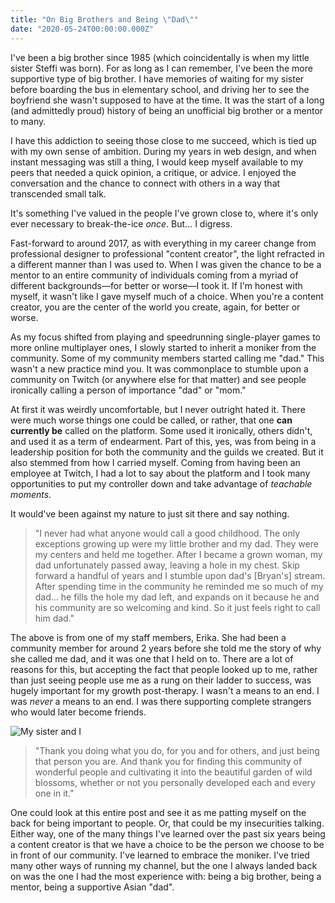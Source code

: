 ```yaml
---
title: "On Big Brothers and Being \"Dad\""
date: "2020-05-24T00:00:00.000Z"
---
```


I've been a big brother since 1985 (which coincidentally is when my little sister Steffi was born). For as long as I can remember, I've been the more supportive type of big brother. I have memories of waiting for my sister before boarding the bus in elementary school, and driving her to see the boyfriend she wasn't supposed to have at the time. It was the start of a long (and admittedly proud) history of being an unofficial big brother or a mentor to many.

I have this addiction to seeing those close to me succeed, which is tied up with my own sense of ambition. During my years in web design, and when instant messaging was still a thing, I would keep myself available to my peers that needed a quick opinion, a critique, or advice. I enjoyed the conversation and the chance to connect with others in a way that transcended small talk.

It's something I've valued in the people I've grown close to, where it's only ever necessary to break-the-ice *once*. But... I digress.

Fast-forward to around 2017, as with everything in my career change from professional designer to professional "content creator", the light refracted in a different manner than I was used to. When I was given the chance to be a mentor to an entire community of individuals coming from a myriad of different backgrounds—for better or worse—I took it. If I'm honest with myself, it wasn't like I gave myself much of a choice. When you're a content creator, you are the center of the world you create, again, for better or worse.

As my focus shifted from playing and speedrunning single-player games to more online multiplayer ones, I slowly started to inherit a moniker from the community. Some of my community members started calling me "dad." This wasn't a new practice mind you. It was commonplace to stumble upon a community on Twitch (or anywhere else for that matter) and see people ironically calling a person of importance "dad" or "mom."

At first it was weirdly uncomfortable, but I never outright hated it. There were much worse things one could be called, or rather, that one **can currently be** called on the platform. Some used it ironically, others didn't, and used it as a term of endearment. Part of this, yes, was from being in a leadership position for both the community and the guilds we created. But it also stemmed from how I carried myself. Coming from having been an employee at Twitch, I had a lot to say about the platform and I took many opportunities to put my controller down and take advantage of *teachable moments*.

It would've been against my nature to just sit there and say nothing.

> "I never had what anyone would call a good childhood. The only exceptions growing up were my little brother and my dad. They were my centers and held me together. After I became a grown woman, my dad unfortunately passed away, leaving a hole in my chest. Skip forward a handful of years and I stumble upon dad's [Bryan's] stream. After spending time in the community he reminded me so much of my dad... he fills the hole my dad left, and expands on it because he and his community are so welcoming and kind. So it just feels right to call him dad."

The above is from one of my staff members, Erika. She had been a community member for around 2 years before she told me the story of why she called me dad, and it was one that I held on to. There are a lot of reasons for this, but accepting the fact that people looked up to me, rather than just seeing people use me as a rung on their ladder to success, was hugely important for my growth post-therapy. I wasn't a means to an end. I was *never* a means to an end. I was there supporting complete strangers who would later become friends.

![My sister and I](/images/posts/2020/big-brothers-being-dad/siblings.jpg)

> "Thank you doing what you do, for you and for others, and just being that person you are. And thank you for finding this community of wonderful people and cultivating it into the beautiful garden of wild blossoms, whether or not you personally developed each and every one in it."

One could look at this entire post and see it as me patting myself on the back for being important to people. Or, that could be my insecurities talking. Either way, one of the many things I've learned over the past six years being a content creator is that we have a choice to be the person we choose to be in front of our community. I've learned to embrace the moniker. I've tried many other ways of running my channel, but the one I always landed back on was the one I had the most experience with: being a big brother, being a mentor, being a supportive Asian "dad".
